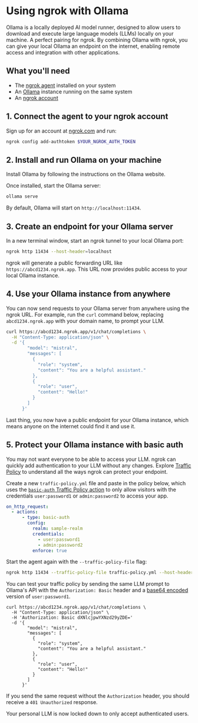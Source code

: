 
# Using ngrok with Ollama

Ollama is a locally deployed AI model runner, designed to allow users to download and execute large language models (LLMs) locally on your machine. A perfect pairing for ngrok. By combining Ollama with ngrok, you can give your local Ollama an endpoint on the internet, enabling remote access and integration with other applications.

## What you'll need

- The [ngrok agent](https://ngrok.com/download) installed on your system
- An [Ollama](https://ollama.com/) instance running on the same system
- An [ngrok account](https://ngrok.com/signup)

## 1. Connect the agent to your ngrok account

Sign up for an account at [ngrok.com](https://ngrok.com/) and run:

```bash
ngrok config add-authtoken $YOUR_NGROK_AUTH_TOKEN
```

## 2. Install and run Ollama on your machine

Install Ollama by following the instructions on the Ollama website.

Once installed, start the Ollama server:

```bash
ollama serve
```

By default, Ollama will start on `http://localhost:11434`.

## 3. Create an endpoint for your Ollama server

In a new terminal window, start an ngrok tunnel to your local Ollama port:

```bash
ngrok http 11434 --host-header=localhost
```

ngrok will generate a public forwarding URL like `https://abcd1234.ngrok.app`.
This URL now provides public access to your local Ollama instance.

## 4. Use your Ollama instance from anywhere

You can now send requests to your Ollama server from anywhere using the ngrok URL.
For example, run the `curl` command below, replacing `abcd1234.ngrok.app` with your domain name, to prompt your LLM.

```bash
curl https://abcd1234.ngrok.app/v1/chat/completions \
  -H "Content-Type: application/json" \
  -d '{
        "model": "mistral",
        "messages": [
          {
            "role": "system",
            "content": "You are a helpful assistant."
          },
          {
            "role": "user",
            "content": "Hello!"
          }
        ]
      }'
```

Last thing, you now have a public endpoint for your Ollama instance, which means anyone on the internet could find it and use it.

## 5. Protect your Ollama instance with basic auth

You may not want everyone to be able to access your LLM. ngrok can quickly add authentication to your LLM without any changes.
Explore [Traffic Policy](/docs/traffic-policy) to understand all the ways ngrok can protect your endpoint.

Create a new `traffic-policy.yml` file and paste in the policy below, which uses the [`basic-auth` Traffic Policy action](/traffic-policy/actions/basic-auth/) to only allow visitors with the credentials `user:password1` or `admin:password2` to access your app.

```yaml
on_http_request:
  - actions:
      - type: basic-auth
        config:
          realm: sample-realm
          credentials:
            - user:password1
            - admin:password2
          enforce: true
```

Start the agent again with the `--traffic-policy-file` flag:

```bash
ngrok http 11434 --traffic-policy-file traffic-policy.yml --host-header=localhost
```

You can test your traffic policy by sending the same LLM prompt to Ollama's API with the `Authorization: Basic` header and a [base64 encoded](https://en.wikipedia.org/wiki/Base64) version of `user:password1`.

```shell
curl https://abcd1234.ngrok.app/v1/chat/completions \
  -H "Content-Type: application/json" \
  -H 'Authorization: Basic dXNlcjpwYXNzd29yZDE='
  -d '{
        "model": "mistral",
        "messages": [
          {
            "role": "system",
            "content": "You are a helpful assistant."
          },
          {
            "role": "user",
            "content": "Hello!"
          }
        ]
      }'
```

If you send the same request without the `Authorization` header, you should receive a `401 Unauthorized` response.

Your personal LLM is now locked down to only accept authenticated users.
